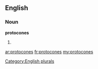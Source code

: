 ==English==

===Noun===
'''protocones'''

# {{plural of|[[protocone]]}}

[[Category:English plurals]]

[[ar:protocones]]
[[fr:protocones]]
[[my:protocones]]